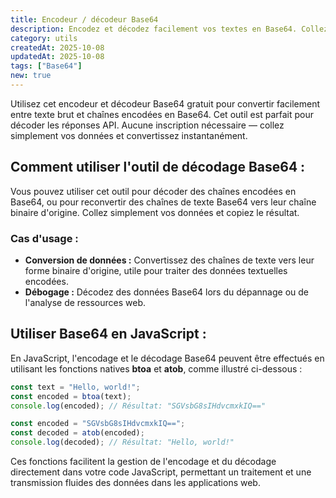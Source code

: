 ```yaml
---
title: Encodeur / décodeur Base64
description: Encodez et décodez facilement vos textes en Base64. Collez votre texte dans le champ d'entrée pour l'encoder, ou collez du Base64 dans le champ encodé pour le décoder automatiquement. Idéal pour les API, les headers HTTP, et le stockage de données.
category: utils
createdAt: 2025-10-08
updatedAt: 2025-10-08
tags: ["Base64"]
new: true
---
```


<Base64Component />

Utilisez cet encodeur et décodeur Base64 gratuit pour convertir facilement entre texte brut et chaînes encodées en Base64.
Cet outil est parfait pour décoder les réponses API.
Aucune inscription nécessaire — collez simplement vos données et convertissez instantanément.

<div className="screen-line-before w-full border-edge border-b" />

## Comment utiliser l'outil de décodage Base64 :

Vous pouvez utiliser cet outil pour décoder des chaînes encodées en Base64,
ou pour reconvertir des chaînes de texte Base64 vers leur chaîne binaire d'origine.
Collez simplement vos données et copiez le résultat.

### Cas d'usage :

- **Conversion de données :** Convertissez des chaînes de texte vers leur forme binaire d'origine, utile pour traiter des données textuelles encodées.
- **Débogage :** Décodez des données Base64 lors du dépannage ou de l'analyse de ressources web.

## Utiliser Base64 en JavaScript :

En JavaScript, l'encodage et le décodage Base64 peuvent être effectués
en utilisant les fonctions natives **btoa** et **atob**, comme illustré ci-dessous :

```javascript
const text = "Hello, world!";
const encoded = btoa(text);
console.log(encoded); // Résultat: "SGVsbG8sIHdvcmxkIQ=="
```

```javascript
const encoded = "SGVsbG8sIHdvcmxkIQ==";
const decoded = atob(encoded);
console.log(decoded); // Résultat: "Hello, world!"
```

Ces fonctions facilitent la gestion de l'encodage et du décodage directement dans votre code JavaScript, permettant un traitement et une transmission fluides des données dans les applications web.

<div className="h-6" />
